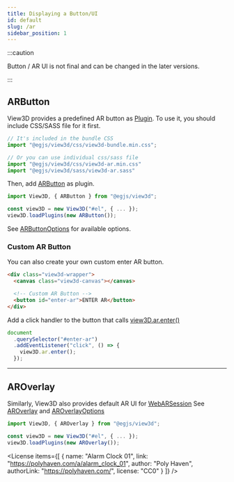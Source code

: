 ```yaml
---
title: Displaying a Button/UI
id: default
slug: /ar
sidebar_position: 1
---
```



:::caution

Button / AR UI is not final and can be changed in the later versions.

:::

## ARButton

View3D provides a predefined AR button as [Plugin](/docs/api/ARButton).
To use it, you should include CSS/SASS file for it first.

```js
// It's included in the bundle CSS
import "@egjs/view3d/css/view3d-bundle.min.css";

// Or you can use individual css/sass file
import "@egjs/view3d/css/view3d-ar.min.css"
import "@egjs/view3d/sass/view3d-ar.sass"
```

Then, add [ARButton](/docs/plugins/ARButton) as plugin.

```js
import View3D, { ARButton } from "@egjs/view3d";

const view3D = new View3D("#el", { ... });
view3D.loadPlugins(new ARButton());
```

See [ARButtonOptions](/docs/api/ARButtonOptions) for available options.

### Custom AR Button

You can also create your own custom enter AR button.

```html
<div class="view3d-wrapper">
  <canvas class="view3d-canvas"></canvas>

  <!-- Custom AR Button -->
  <button id="enter-ar">ENTER AR</button>
</div>
```

Add a click handler to the button that calls [view3D.ar.enter()](/docs/api/ARManager#enter)
```js
document
  .querySelector("#enter-ar")
  .addEventListener("click", () => {
    view3D.ar.enter();
  });
```

<hr />

## AROverlay

Similarly, View3D also provides default AR UI for [WebARSession](/docs/api/WebARSession)
See [AROverlay](/docs/plugins/AROverlay) and [AROverlayOptions](/docs/api/AROverlayOptions)

```js
import View3D, { AROverlay } from "@egjs/view3d";

const view3D = new View3D("#el", { ... });
view3D.loadPlugins(new AROverlay());
```

<View3D
  src="/egjs-view3d/model/draco/alarm.glb"
  iosSrc="/egjs-view3d/model/usdz/alarm.usdz"
  showExampleCode
  showARButton />

<License items={[
  {
    name: "Alarm Clock 01",
    link: "https://polyhaven.com/a/alarm_clock_01",
    author: "Poly Haven",
    authorLink: "https://polyhaven.com/",
    license: "CC0"
  }
]} />
